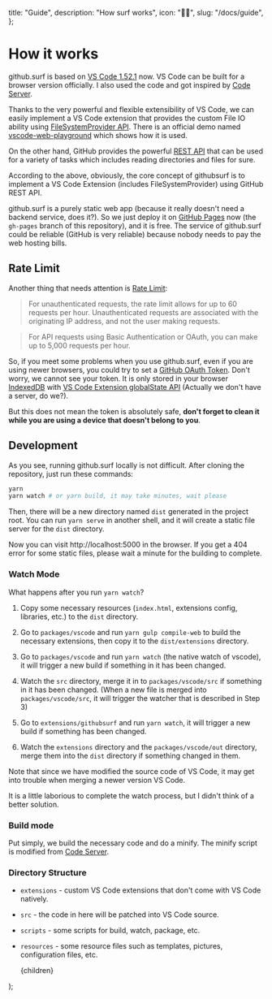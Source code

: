 
  title: "Guide",
  description: "How surf works",
  icon: "🏄‍♂️",
  slug: "/docs/guide",
};

# How it works

github.surf is based on [VS Code 1.52.1](https://github.com/microsoft/vscode/tree/1.52.1) now. VS Code can be built for a browser version officially. I also used the code and got inspired by [Code Server](https://github.com/cdr/code-server).

Thanks to the very powerful and flexible extensibility of VS Code, we can easily implement a VS Code extension that provides the custom File IO ability using [FileSystemProvider API](https://code.visualstudio.com/api/references/vscode-api#FileSystemProvider). There is an official demo named [vscode-web-playground](https://github.com/microsoft/vscode-web-playground) which shows how it is used.

On the other hand, GitHub provides the powerful [REST API](https://docs.github.com/en/rest) that can be used for a variety of tasks which includes reading directories and files for sure.

According to the above, obviously, the core concept of githubsurf is to implement a VS Code Extension (includes FileSystemProvider) using GitHub REST API.

github.surf is a purely static web app (because it really doesn't need a backend service, does it?). So we just deploy it on [GitHub Pages](https://pages.github.com/) now (the `gh-pages` branch of this repository), and it is free. The service of github.surf could be reliable (GitHub is very reliable) because nobody needs to pay the web hosting bills.

## Rate Limit

Another thing that needs attention is [Rate Limit](https://docs.github.com/en/rest/reference/rate-limit):

> For unauthenticated requests, the rate limit allows for up to 60 requests per hour. Unauthenticated requests are associated with the originating IP address, and not the user making requests.

> For API requests using Basic Authentication or OAuth, you can make up to 5,000 requests per hour.

So, if you meet some problems when you use github.surf, even if you are using newer browsers, you could try to set a [GitHub OAuth Token](https://docs.github.com/en/rest/overview/resources-in-the-rest-api#oauth2-token-sent-in-a-header). Don't worry, we cannot see your token. It is only stored in your browser [IndexedDB](https://developer.mozilla.org/en-US/docs/Web/API/IndexedDB_API) with [VS Code Extension globalState API](https://code.visualstudio.com/api/references/vscode-api#ExtensionContext) (Actually we don't have a server, do we?).

But this does not mean the token is absolutely safe, **don't forget to clean it while you are using a device that doesn't belong to you**.

## Development

As you see, running github.surf locally is not difficult. After cloning the repository, just run these commands:

```bash
yarn
yarn watch # or yarn build, it may take minutes, wait please
```

Then, there will be a new directory named `dist` generated in the project root. You can run `yarn serve` in another shell, and it will create a static file server for the `dist` directory.

Now you can visit http://localhost:5000 in the browser. If you get a 404 error for some static files, please wait a minute for the building to complete.

### Watch Mode

What happens after you run `yarn watch`?

1. Copy some necessary resources (`index.html`, extensions config, libraries, etc.) to the `dist` directory.

2. Go to `packages/vscode` and run `yarn gulp compile-web` to build the necessary extensions, then copy it to the `dist/extensions` directory.

3. Go to `packages/vscode` and run `yarn watch` (the native watch of vscode), it will trigger a new build if something in it has been changed.

4. Watch the `src` directory, merge it in to `packages/vscode/src` if something in it has been changed. (When a new file is merged into `packages/vscode/src`, it will trigger the watcher that is described in Step 3)

5. Go to `extensions/githubsurf` and run `yarn watch`, it will trigger a new build if something has been changed.

6. Watch the `extensions` directory and the `packages/vscode/out` directory, merge them into the `dist` directory if something changed in them.

Note that since we have modified the source code of VS Code, it may get into trouble when merging a newer version VS Code.

It is a little laborious to complete the watch process, but I didn't think of a better solution.

### Build mode

Put simply, we build the necessary code and do a minify. The minify script is modified from [Code Server](https://github.com/cdr/code-server).

### Directory Structure

- `extensions` - custom VS Code extensions that don't come with VS Code natively.

- `src` - the code in here will be patched into VS Code source.

- `scripts` - some scripts for build, watch, package, etc.

- `resources` - some resource files such as templates, pictures, configuration files, etc.

  <DocumentationEntry>
    <Head>
      <title>{meta.title}</title>
      <link rel="icon" href="/favicon.ico" />
    </Head>
    {children}
  </DocumentationEntry>
);
